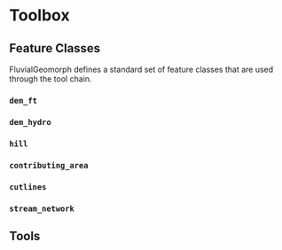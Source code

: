 # Toolbox


## Feature Classes
FluvialGeomorph defines a standard set of feature classes that are used through the tool chain. 

### `dem_ft`

### `dem_hydro`

### `hill`

### `contributing_area`

### `cutlines`

### `stream_network`

### 


## Tools
